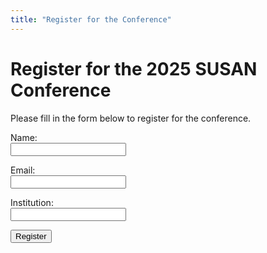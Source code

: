 ```yaml
---
title: "Register for the Conference"
---
```


# Register for the 2025 SUSAN Conference

Please fill in the form below to register for the conference.

<form name="registration" method="POST" data-netlify="true" action="/thank-you">
  <input type="hidden" name="form-name" value="registration">
  
  <label for="name">Name:</label><br>
  <input type="text" id="name" name="name" required><br>

  <label for="email">Email:</label><br>
  <input type="email" id="email" name="email" required><br>

  <label for="institution">Institution:</label><br>
  <input type="text" id="institution" name="institution" required><br>

  <button type="submit">Register</button>
</form>
